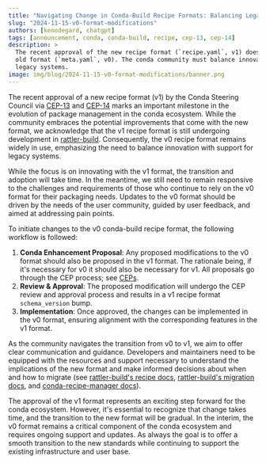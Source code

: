 ```yaml
---
title: "Navigating Change in Conda-Build Recipe Formats: Balancing Legacy and Innovation"
slug: "2024-11-15-v0-format-modifications"
authors: [kenodegard, chatgpt]
tags: [announcement, conda, conda-build, recipe, cep-13, cep-14]
description: >
  The recent approval of the new recipe format (`recipe.yaml`, v1) does not mean the end of the
  old format (`meta.yaml`, v0). The conda community must balance innovation with support for
  legacy systems.
image: img/blog/2024-11-15-v0-format-modifications/banner.png
---
```


[cep-13]: https://github.com/conda/ceps/blob/main/cep-13.md
[cep-14]: https://github.com/conda/ceps/blob/main/cep-14.md
[rattler-build]: https://prefix-dev.github.io/rattler-build/latest/
[ceps]: https://github.com/conda/ceps
[rattler-recipe]: https://prefix-dev.github.io/rattler-build/latest/reference/recipe_file/
[rattler-migration]: https://prefix-dev.github.io/rattler-build/latest/converting_from_conda_build/
[crm]: https://conda-incubator.github.io/conda-recipe-manager/index.html

The recent approval of a new recipe format (v1) by the Conda Steering Council
via [CEP-13][cep-13] and [CEP-14][cep-14] marks an important milestone in the
evolution of package management in the conda ecosystem. While the community
embraces the potential improvements that come with the new format, we
acknowledge that the v1 recipe format is still undergoing development
in [rattler-build][rattler-build]. Consequently, the v0 recipe
format remains widely in use, emphasizing the need to balance innovation with support
for legacy systems.

<!-- truncate -->

While the focus is on innovating with the v1 format, the transition and adoption
will take time. In the meantime, we still need to remain responsive to the challenges
and requirements of those who continue to rely on the v0 format for their packaging
needs. Updates to the v0 format should be driven by the needs of the user
community, guided by user feedback, and aimed at addressing pain points.

To initiate changes to the v0 conda-build recipe format, the following workflow
is followed:

1. **Conda Enhancement Proposal**: Any proposed modifications to the v0 format should
   also be proposed in the v1 format. The rationale being, if it's necessary for v0
   it should also be necessary for v1. All proposals go through the CEP process;
   see [CEPs][ceps].
2. **Review & Approval**: The proposed modification will undergo the CEP review and
   approval process and results in a v1 recipe format `schema_version` bump.
3. **Implementation**: Once approved, the changes can be implemented in the v0
   format, ensuring alignment with the corresponding features in the v1 format.

As the community navigates the transition from v0 to v1, we aim to offer clear
communication and guidance. Developers and maintainers need to be equipped with the
resources and support necessary to understand the implications of the new format
and make informed decisions about when and how to migrate (see
[rattler-build's recipe docs][rattler-recipe],
[rattler-build's migration docs][rattler-migration], and [conda-recipe-manager docs][crm]).

The approval of the v1 format represents an exciting step forward for the conda
ecosystem. However, it's essential to recognize that change takes time, and the
transition to the new format will be gradual. In the interim, the v0 format
remains a critical component of the conda ecosystem and requires ongoing
support and updates. As always the goal is to offer a smooth transition to the new
standards while continuing to support the existing infrastructure and user base.
